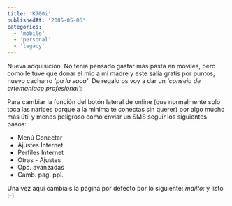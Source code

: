 ```yaml
---
title: 'K700i'
publishedAt: '2005-05-06'
categories:
  - 'mobile'
  - 'personal'
  - 'legacy'
---
```


Nueva adquisición. No tenia pensado gastar más pasta en móviles, pero como le tuve que donar el mio a mi madre y este salía gratis por puntos, nuevo cacharro _'pa la saca'_. De regalo os voy a dar un _'consejo de artemaniaco profesional'_:

Para cambiar la función del botón lateral de online (que normalmente solo toca las narices porque a la minima te conectas sin querer) por algo mucho más útil y menos peligroso como enviar un SMS seguir los siguientes pasos:

- Menú Conectar
- Ajustes Internet
- Perfiles Internet
- Otras - Ajustes
- Opc. avanzadas
- Camb. pag. ppl.

Una vez aquí cambiais la página por defecto por lo siguiente: _mailto:_ y listo :-)
